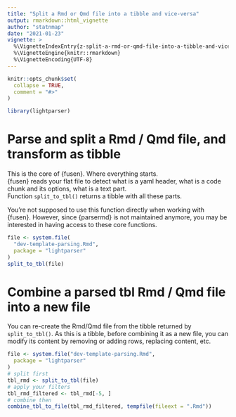 ```yaml
---
title: "Split a Rmd or Qmd file into a tibble and vice-versa"
output: rmarkdown::html_vignette
author: "statnmap"
date: "2021-01-23"
vignette: >
  %\VignetteIndexEntry{z-split-a-rmd-or-qmd-file-into-a-tibble-and-vice-versa}
  %\VignetteEngine{knitr::rmarkdown}
  %\VignetteEncoding{UTF-8}
---
```


```r
knitr::opts_chunk$set(
  collapse = TRUE,
  comment = "#>"
)
```

```r
library(lightparser)
```

<!-- WARNING - This vignette is generated by {fusen} from dev/flat_split_combine.Rmd: do not edit by hand -->

# Parse and split a Rmd / Qmd file, and transform as tibble

This is the core of {fusen}. Where everything starts.  
{fusen} reads your flat file to detect what is a yaml header, 
what is a code chunk and its options, what is a text part.  
Function `split_to_tbl()` returns a tibble with all these parts.

You're not supposed to use this function directly when working with {fusen}.
However, since {parsermd} is not maintained anymore, you may be interested in
having access to these core functions.


```r
file <- system.file(
  "dev-template-parsing.Rmd",
  package = "lightparser"
)
split_to_tbl(file)
```

# Combine a parsed tbl Rmd / Qmd file into a new file

You can re-create the Rmd/Qmd file from the tibble returned by `split_to_tbl()`.
As this is a tibble, before combining it as a new file, you can modify its content by removing or adding rows, replacing content, etc.
    

  

```r
file <- system.file("dev-template-parsing.Rmd",
  package = "lightparser"
)
# split first
tbl_rmd <- split_to_tbl(file)
# apply your filters
tbl_rmd_filtered <- tbl_rmd[-5, ]
# combine then
combine_tbl_to_file(tbl_rmd_filtered, tempfile(fileext = ".Rmd"))
```

  

  


